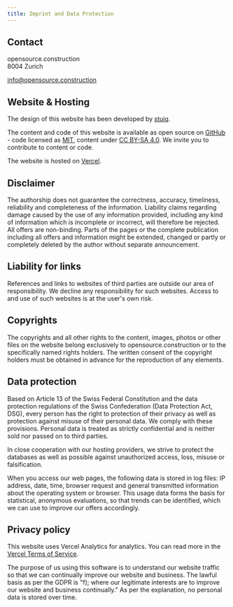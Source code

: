 ```yaml
---
title: Imprint and Data Protection
---
```


## Contact

opensource.construction<br />
8004 Zurich

[info@opensource.construction](mailto:info@opensource.construction)

## Website & Hosting

The design of this website has been developed by [stuiq](https://www.stuiq.ch/).

The content and code of this website is available as open source on [GitHub]() - code licensed as [MIT](https://github.com/opensource-construction/website/blob/main/LICENSE), content under [CC BY-SA 4.0](https://creativecommons.org/licenses/by-sa/4.0/). We invite you to contribute to content or code.

The website is hosted on [Vercel](https://vercel.com).

## Disclaimer

The authorship does not guarantee the correctness, accuracy, timeliness, reliability and completeness of the information. Liability claims regarding damage caused by the use of any information provided, including any kind of information which is incomplete or incorrect, will therefore be rejected. All offers are non-binding. Parts of the pages or the complete publication including all offers and information might be extended, changed or partly or completely deleted by the author without separate announcement.

## Liability for links

References and links to websites of third parties are outside our area of responsibility. We decline any responsibility for such websites. Access to and use of such websites is at the user's own risk.

## Copyrights

The copyrights and all other rights to the content, images, photos or other files on the website belong exclusively to opensource.construction or to the specifically named rights holders. The written consent of the copyright holders must be obtained in advance for the reproduction of any elements.

## Data protection

Based on Article 13 of the Swiss Federal Constitution and the data protection regulations of the Swiss Confederation (Data Protection Act, DSG), every person has the right to protection of their privacy as well as protection against misuse of their personal data. We comply with these provisions. Personal data is treated as strictly confidential and is neither sold nor passed on to third parties.

In close cooperation with our hosting providers, we strive to protect the databases as well as possible against unauthorized access, loss, misuse or falsification.

When you access our web pages, the following data is stored in log files: IP address, date, time, browser request and general transmitted information about the operating system or browser. This usage data forms the basis for statistical, anonymous evaluations, so that trends can be identified, which we can use to improve our offers accordingly.

## Privacy policy

This website uses Vercel Analytics for analytics. You can read more in the [Vercel Terms of Service](https://vercel.com/docs/analytics/privacy-policy).

The purpose of us using this software is to understand our website traffic so that we can continually improve our website and business. The lawful basis as per the GDPR is "f); where our legitimate interests are to improve our website and business continually." As per the explanation, no personal data is stored over time.
